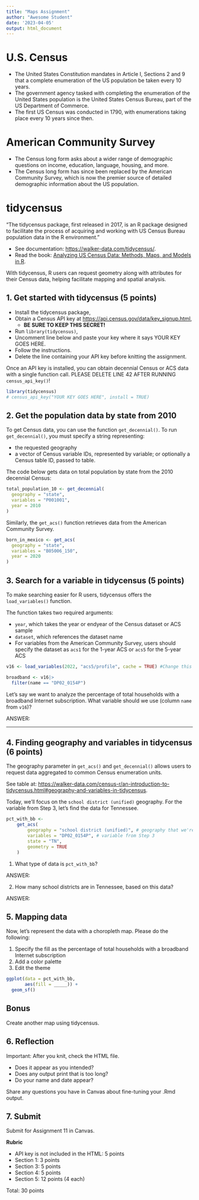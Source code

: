 ```yaml
---
title: "Maps Assignment"
author: "Awesome Student"
date: '2023-04-05'
output: html_document
---
```


# U.S. Census

- The United States Constitution mandates in Article I, Sections 2 and 9 that a complete enumeration of the US population be taken every 10 years.
- The government agency tasked with completing the enumeration of the United States population is the United States Census Bureau, part of the US Department of Commerce.
- The first US Census was conducted in 1790, with enumerations taking place every 10 years since then.

# American Community Survey

- The Census long form asks about a wider range of demographic questions on income, education, language, housing, and more. 
- The Census long form has since been replaced by the American Community Survey, which is now the premier source of detailed demographic information about the US population.

# tidycensus

"The tidycensus package, first released in 2017, is an R package designed to facilitate the process of acquiring and working with US Census Bureau population data in the R environment."

- See documentation: <https://walker-data.com/tidycensus/>.
- Read the book: [Analyzing US Census Data: Methods, Maps, and Models in R](https://walker-data.com/census-r/index.html).

With tidycensus, R users can request geometry along with attributes for their Census data, helping facilitate mapping and spatial analysis. 

## 1. Get started with tidycensus (5 points)

- Install the tidycensus package,
- Obtain a Census API key at <https://api.census.gov/data/key_signup.html>,
  - **BE SURE TO KEEP THIS SECRET!**
- Run `library(tidycensus)`,
- Uncomment line below and paste your key where it says YOUR KEY GOES HERE.
- Follow the instructions.
- Delete the line containing your API key before knitting the assignment.

Once an API key is installed, you can obtain decennial Census or ACS data with a single function call. PLEASE DELETE LINE 42 AFTER RUNNING `census_api_key()`!

```r
library(tidycensus)
# census_api_key("YOUR KEY GOES HERE", install = TRUE)
```

## 2. Get the population data by state from 2010

To get Census data, you can use the function `get_decennial()`. To run `get_decennial()`, you must specify a string representing:

- the requested geography
- a vector of Census variable IDs, represented by variable; or optionally a Census table ID, passed to table. 

The code below gets data on total population by state from the 2010 decennial Census:

```r
total_population_10 <- get_decennial(
  geography = "state", 
  variables = "P001001",
  year = 2010
)
```

Similarly, the `get_acs()` function retrieves data from the American Community Survey.

```r
born_in_mexico <- get_acs(
  geography = "state", 
  variables = "B05006_150",
  year = 2020
)
```

## 3. Search for a variable in tidycensus (5 points)

To make searching easier for R users, tidycensus offers the `load_variables()` function.

The function takes two required arguments:

- `year`, which takes the year or endyear of the Census dataset or ACS sample
- `dataset`, which references the dataset name
- For variables from the American Community Survey, users should specify the dataset as `acs1` for the 1-year ACS or `acs5` for the 5-year ACS

```r
v16 <- load_variables(2022, "acs5/profile", cache = TRUE) #Change this to 2022

broadband <- v16|>
  filter(name == "DP02_0154P")
```

Let's say we want to analyze the percentage of total households with a broadband Internet subscription. What variable should we use (column `name` from `v16`)?

ANSWER:

---

## 4. Finding geography and variables in tidycensus (6 points)

The geography parameter in `get_acs()` and `get_decennial()` allows users to request data aggregated to common Census enumeration units.

See table at: <https://walker-data.com/census-r/an-introduction-to-tidycensus.html#geography-and-variables-in-tidycensus>.

Today, we'll focus on the `school district (unified)` geography. For the variable from Step 3, let's find the data for Tennessee.

```r
pct_with_bb <-
    get_acs(
        geography = "school district (unified)", # geography that we're focusing on
        variables = "DP02_0154P", # variable from Step 3
        state = "TN",
        geometry = TRUE
    )
```

1. What type of data is `pct_with_bb`?

ANSWER:

2. How many school districts are in Tennessee, based on this data?

ANSWER:

## 5. Mapping data

Now, let's represent the data with a choropleth map. Please do the following:

1. Specify the fill as the percentage of total households with a broadband Internet subscription
2. Add a color palette
3. Edit the theme

```r
ggplot(data = pct_with_bb, 
       aes(fill = _____)) + 
  geom_sf()
```

## Bonus

Create another map using tidycensus.

## 6. Reflection

Important: After you knit, check the HTML file. 

- Does it appear as you intended?
- Does any output print that is too long?
- Do your name and date appear?

Share any questions you have in Canvas about fine-tuning your .Rmd output.

## 7. Submit

Submit for Assignment 11 in Canvas. 

**Rubric**

- API key is not included in the HTML: 5 points
- Section 1: 3 points
- Section 3: 5 points
- Section 4: 5 points
- Section 5: 12 points (4 each)

Total: 30 points